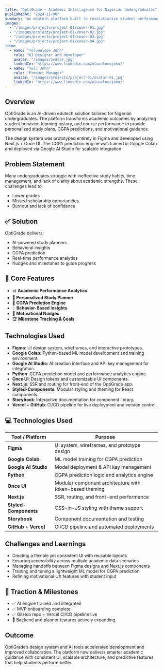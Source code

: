 ---
title: "OptiGrade — Academic Intelligence for Nigerian Undergraduates"
publishedAt: "2024-11-08"
summary: "An edutech platform built to revolutionize student performance through AI-driven planning and predictive academic analytics."
images:
  - "/images/projects/project-01/cover-01.jpg"
  - "/images/projects/project-01/cover-02.jpg"
  - "/images/projects/project-01/cover-03.jpg"
  - "/images/projects/project-01/cover-04.jpg"
team:
  - name: "Toluwalope John"
    role: "UI Designer and developer"
    avatar: "/images/avatar.jpg"
    linkedIn: "https://www.linkedin.com/oluwalowojohn/"
  - name: "Tolu John"
    role: "Product Manager"
    avatar: "/images/projects/project-01/avatar-01.jpg"
    linkedIn: "https://www.linkedin.com/oluwalowojohn/"
---

## Overview

OptiGrade is an AI-driven edutech solution tailored for Nigerian undergraduates. The platform transforms academic outcomes by analyzing student behavior, learning history, and course performance to provide personalized study plans, CGPA predictions, and motivational guidance.

The design system was prototyped entirely in Figma and developed using Next.js + Once UI. The CGPA prediction engine was trained in Google Colab and deployed via Google AI Studio for scalable integration.

## Problem Statement

Many undergraduates struggle with ineffective study habits, time management, and lack of clarity about academic strengths. These challenges lead to:
- Lower grades
- Missed scholarship opportunities
- Burnout and lack of confidence

## ✅ Solution

OptiGrade delivers:
- AI-powered study planners
- Behavioral insights
- CGPA prediction
- Real-time performance analytics
- Nudges and milestones to guide progress

## 🔑 Core Features

- 📊 **Academic Performance Analytics**
- 📅 **Personalized Study Planner**
- 🔮 **CGPA Prediction Engine**
- 💡 **Behavior-Based Insights**
- 🎯 **Motivational Nudges**
- 🏆 **Milestone Tracking & Goals**

## Technologies Used

- **Figma**: UI design system, wireframes, and interactive prototypes.
- **Google Colab**: Python-based ML model development and training environment.
- **Google AI Studio**: AI creation interface and API key management for integration.
- **Python**: CGPA prediction model and performance analytics engine.
- **Once UI**: Design tokens and customizable UI components.
- **Next.js**: SSR and routing for front-end of the OptiGrade app.
- **Styled-Components**: Modular styling and theming for React components.
- **Storybook**: Interactive documentation for component library.
- **Vercel + GitHub**: CI/CD pipeline for live deployment and version control.

## 💻 Technologies Used

| Tool / Platform         | Purpose                                                        |
|-------------------------|----------------------------------------------------------------|
| **Figma**               | UI system, wireframes, and prototype design                    |
| **Google Colab**        | ML model training for CGPA prediction                          |
| **Google AI Studio**    | Model deployment & API key management                          |
| **Python**              | CGPA prediction logic and analytics engine                     |
| **Once UI**             | Modular component architecture with token-based theming        |
| **Next.js**             | SSR, routing, and front-end performance                        |
| **Styled-Components**   | CSS-in-JS styling with theme support                           |
| **Storybook**           | Component documentation and testing                            |
| **GitHub + Vercel**     | CI/CD pipeline and automated deployments                       |

## Challenges and Learnings

- Creating a flexible yet consistent UI with reusable layouts
- Ensuring accessibility across multiple academic data scenarios
- Managing handoffs between Figma designs and Next.js components
- Training and tuning a lightweight ML model for CGPA prediction
- Refining motivational UX features with student input

## 🧩 Traction & Milestones

- ✅ AI engine trained and integrated
- ✅ MVP onboarding complete
- ✅ GitHub repo + Vercel CI/CD pipeline live
- 🚧 Backend and planner features actively expanding

## Outcome

OptiGrade’s design system and AI tools accelerated development and improved collaboration. The platform now delivers smarter academic guidance with consistent UI, scalable architecture, and predictive features that help students perform better.
